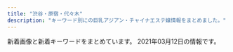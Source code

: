 ```yaml
---
title: "渋谷・原宿・代々木"
description: "キーワード別にの巨乳アジアン・チャイナエステ嬢情報をまとめました。"
---
```


新着画像と新着キーワードをまとめています。
2021年03月12日の情報です。

<DmmAffiliateIns />
<KeywordTable
  shops={
    [
    {
        "url": "http://www.kaede-es.club/",
        "img_links": [
            "http://www.kaede-es.club/images/staff/4/yuyu2.jpg",
            "http://www.kaede-es.club/images/index-tiba_10.jpg",
            "http://www.kaede-es.club/images/20200928173241.png",
            "http://www.kaede-es.club/images/staff/4/sati.jpg",
            "http://www.kaede-es.club/images/staff/2/nana.jpg",
            "http://www.kaede-es.club/images/staff/neinei2.jpg",
            "http://www.kaede-es.club/images/index-tiba_09.jpg",
            "http://www.kaede-es.club/images/staff/2/7.jpg",
            "http://www.kaede-es.club/psd/off2-1.jpg",
            "http://www.kaede-es.club/images/nav/nav-staff.jpg",
            "http://www.kaede-es.club/images/shop/DSC_0998-199x300.jpg",
            "http://www.kaede-es.club/images/nav/nav-job.jpg",
            "http://www.kaede-es.club/images/shop/DSC_0087-221x300.jpg",
            "http://www.kaede-es.club/css/2.jpeg",
            "http://www.kaede-es.club/images/t-off-ico.jpg",
            "http://www.kaede-es.club/images/staff/miki.jpg",
            "http://www.kaede-es.club/images/nav/nav-sys.jpg",
            "http://www.kaede-es.club/images/index-tiba_02.jpg",
            "http://www.kaede-es.club/images/index-tiba_13.jpg",
            "http://www.kaede-es.club/images/staff/2/miki.jpg",
            "http://www.kaede-es.club/images/staff/6.jpg",
            "http://www.kaede-es.club/images/staff/2/momo.jpg",
            "http://www.kaede-es.club/psd/off32.jpg",
            "http://www.kaede-es.club/images/index-tiba_04.jpg",
            "http://www.kaede-es.club/images/shop/DSC_0086-300x199.jpg"
        ],
        "name": "\u6953",
        "keywords": {},
        "station": "JR\u4ee3\u3005\u6728\u99c5"
    },
    {
        "station": "JR\u6e0b\u8c37\u99c5\u30cf\u30c1\u516c\u53e3",
        "img_links": [
            "http://www.ogon.work/staff/ayumi2.jpg",
            "http://www.ogon.work/img/bana03.jpg",
            "http://www.ogon.work/staff/ayumi3.jpg",
            "http://www.ogon.work/img/contentsbottom.png",
            "http://www.ogon.work/staff/hana1.jpg",
            "http://www.ogon.work/staff/yuki1.jpg",
            "http://www.ogon.work/staff/tina1.jpg",
            "http://www.ogon.work/img/bana02.jpg",
            "http://www.ogon.work/staff/ayumi1.jpg",
            "http://www.ogon.work/staff/yuki2.jpg",
            "http://www.ogon.work/img/s/s_qa.png",
            "http://www.ogon.work/img/interior.jpg",
            "http://www.ogon.work/staff/momo1.jpg",
            "http://www.ogon.work/img/icon/new.jpg",
            "http://www.ogon.work/staff/sara1.jpg"
        ],
        "name": "\u9ec4\u91d1\u6d77\u5cb8",
        "url": "http://www.ogon.work/",
        "keywords": {
            "84": 29,
            "C": 53,
            "87": 13,
            "D": 18,
            "86": 13,
            "E": 6,
            "83": 12,
            "85": 13
        }
    },
    {
        "name": "\u6ce1\u6ce1\u30d5\u30a7\u30a2\u30ea\u30fc",
        "url": "http://awaawa-fairy.work/",
        "img_links": [
            "http://awaawa-fairy.work/sp/img/sta17.png",
            "http://awaawa-fairy.work/img/sta22.png",
            "http://awaawa-fairy.work/img/sta17.png",
            "http://awaawa-fairy.work/sp/img/add.jpg",
            "http://awaawa-fairy.work/sp/img/t-t.jpg",
            "http://awaawa-fairy.work/sp/img/sys.jpg",
            "http://awaawa-fairy.work/sp/img/tel.jpg",
            "http://awaawa-fairy.work/sp/img/t-o.jpg",
            "http://awaawa-fairy.work/sp/img/p-26.png",
            "http://awaawa-fairy.work/img/sta15.png",
            "http://awaawa-fairy.work/img/st4.png",
            "http://awaawa-fairy.work/sp/img/sta28.png",
            "http://awaawa-fairy.work/sp/img/tit.jpg",
            "http://awaawa-fairy.work/sp/img/time.jpg",
            "http://awaawa-fairy.work/sp/img/t-r.jpg",
            "http://awaawa-fairy.work/sp/img/sta29.png",
            "http://awaawa-fairy.work/img/sta28.png",
            "http://awaawa-fairy.work/img/st27.png",
            "http://awaawa-fairy.work/sp/img/botton.jpg",
            "http://awaawa-fairy.work/sp/img/p-29.png",
            "http://awaawa-fairy.work/img/bottom.png",
            "http://awaawa-fairy.work/sp/img/sta18.png",
            "http://awaawa-fairy.work/img/st22.png",
            "http://awaawa-fairy.work/img/st18.png",
            "http://awaawa-fairy.work/sp/img/info.jpg",
            "http://awaawa-fairy.work/sp/img/sta15.png",
            "http://awaawa-fairy.work/sp/img/t-a.jpg",
            "http://awaawa-fairy.work/img/st15.png",
            "http://awaawa-fairy.work/sp/img/sta27.png",
            "http://awaawa-fairy.work/sp/img/sta22.png",
            "http://awaawa-fairy.work/img/st017.png",
            "http://awaawa-fairy.work/img/sta26.png",
            "http://awaawa-fairy.work/img/sta29.png",
            "http://awaawa-fairy.work/img/st28.png",
            "http://awaawa-fairy.work/sp/img/pic.jpg",
            "http://awaawa-fairy.work/img/st26.png",
            "http://awaawa-fairy.work/img/head.png",
            "http://awaawa-fairy.work/sp/img/t-s.jpg",
            "http://awaawa-fairy.work/sp/img/p-27.png",
            "http://awaawa-fairy.work/img/st17.png",
            "http://awaawa-fairy.work/sp/img/mv.jpg",
            "http://awaawa-fairy.work/img/sta18.png",
            "http://awaawa-fairy.work/sp/img/p-15.png",
            "http://awaawa-fairy.work/sp/img/line.jpg",
            "http://awaawa-fairy.work/img/sta27.png",
            "http://awaawa-fairy.work/img/st018.png",
            "http://awaawa-fairy.work/img/nos.png",
            "http://awaawa-fairy.work/sp/img/sta26.png",
            "http://awaawa-fairy.work/img/mo.png",
            "http://awaawa-fairy.work/sp/img/pc.jpg",
            "http://awaawa-fairy.work/img/st29.png"
        ],
        "keywords": {
            "E": 2,
            "86": 3,
            "88": 5,
            "C": 17,
            "D": 4,
            "87": 5,
            "F": 1,
            "85": 4
        },
        "station": "JR\u6e0b\u8c37\u99c5\u897f\u53e3"
    },
    {
        "keywords": {
            "87": 1,
            "86": 2,
            "D": 3,
            "C": 3,
            "85": 3
        },
        "name": "Honey",
        "url": "http://www.sarara-es.xyz",
        "img_links": [
            "http://www.sarara-es.xyz/images/r4.jpg",
            "http://www.sarara-es.xyz/images/r1.jpg",
            "http://www.sarara-es.xyz/images/r2.jpg",
            "http://www.sarara-es.xyz/images/shop/shop01.jpg",
            "http://www.sarara-es.xyz/images/s_link.png",
            "http://www.sarara-es.xyz/images/s_staff.png",
            "http://www.sarara-es.xyz/images/shop/shop03.jpg",
            "http://www.sarara-es.xyz/images/shop/shop04.jpg",
            "http://www.sarara-es.xyz/files/001.jpg",
            "http://www.sarara-es.xyz/files/005.jpg",
            "http://www.sarara-es.xyz/images/face.png",
            "http://www.sarara-es.xyz/images/shop/shop02.jpg",
            "http://www.sarara-es.xyz/images/bj2.jpg",
            "http://www.sarara-es.xyz/images/pick.png",
            "http://www.sarara-es.xyz/files/002.jpg",
            "http://www.sarara-es.xyz/files/006.jpg",
            "http://www.sarara-es.xyz/images/news.png",
            "http://www.sarara-es.xyz/images/top.png",
            "http://www.sarara-es.xyz/images/r5.jpg",
            "http://www.sarara-es.xyz/files/004.jpg",
            "http://www.sarara-es.xyz/images/end.png",
            "http://www.sarara-es.xyz/files/003.jpg"
        ],
        "station": "JR\u6e0b\u8c37\u99c5\u30cf\u30c1\u516c\u53e3"
    },
    {
        "keywords": {
            "C": 19,
            "86": 12,
            "85": 4,
            "D": 24,
            "83": 4,
            "87": 8
        },
        "img_links": [
            "http://kokoronosato.tyo.cm/photos/sites/15/2020/08/2020082205444313.jpg",
            "http://kokoronosato.tyo.cm/images/themes/pink/no1.png",
            "http://menlog.net/link/menlog8831.jpg",
            "http://kokoronosato.tyo.cm/images/themes/pink/s_staff.png",
            "http://kokoronosato.tyo.cm/photos/sites/15/2019/07/2019072809445954.jpg",
            "http://kokoronosato.tyo.cm/images/room4.jpg",
            "http://kokoronosato.tyo.cm/link/e0016.jpg",
            "http://kokoronosato.tyo.cm/photos/sites/15/2020/08/2020082203135850.jpg",
            "http://kokoronosato.tyo.cm/images/room3.jpg",
            "http://kokoronosato.tyo.cm/images/room1.jpg",
            "http://kokoronosato.tyo.cm/images/themes/pink/r3.jpg",
            "http://kokoronosato.tyo.cm/images/themes/pink/no2.png",
            "http://kokoronosato.tyo.cm/images/themes/pink/s_link.png",
            "http://kokoronosato.tyo.cm/images/room2.jpg",
            "http://kokoronosato.tyo.cm/photos/sites/15/2019/07/2019072809465934.jpg",
            "http://kokoronosato.tyo.cm/link/88x31b.jpg",
            "http://kokoronosato.tyo.cm/link/massage-de_88_31.jpg",
            "http://kokoronosato.tyo.cm/images/themes/pink/s_pickup.png",
            "http://kokoronosato.tyo.cm/images/themes/pink/mobile.jpg",
            "http://kokoronosato.tyo.cm/link/esthelove88-31.jpg",
            "http://kokoronosato.tyo.cm/images/themes/pink/line.png",
            "http://kokoronosato.tyo.cm/photos/sites/15/2020/08/2020082205444661.jpg",
            "http://kokoronosato.tyo.cm/photos/sites/15/2020/08/2020082203150030.jpg",
            "http://kokoronosato.tyo.cm/link/8831.jpg",
            "http://kokoronosato.tyo.cm/link/walker88.jpg",
            "http://kokoronosato.tyo.cm/images/themes/pink/s_ranking.png",
            "http://kokoronosato.tyo.cm/images/themes/pink/s_news.png",
            "http://kokoronosato.tyo.cm/photos/sites/15/2019/07/2019072809450776.jpg",
            "http://kokoronosato.tyo.cm/images/themes/pink/s_newface.png",
            "http://kokoronosato.tyo.cm/photos/sites/15/2019/07/2019072809470568.jpg",
            "http://kokoronosato.tyo.cm/photos/sites/15/2020/08/2020082205443766.jpg"
        ],
        "url": "http://kokoronosato.tyo.cm/",
        "name": "\u68ee\u306e\u9999",
        "station": "JR\u6e0b\u8c37\u99c5\u6771\u53e3"
    },
    {
        "url": "http://www.aixin.co.jp/",
        "name": "\u30a2\u30a4\u30b7\u30f3",
        "keywords": {},
        "station": "JR\u6e0b\u8c37\u99c5",
        "img_links": [
            "http://www.aixin.co.jp/images/map/google.png",
            "http://www.aixin.co.jp/images/price/aroma.jpg",
            "http://www.aixin.co.jp/images/costume/6.png",
            "http://www.aixin.co.jp/images/costume/1.png",
            "http://www.aixin.co.jp/images/staff/miya/miya.jpg",
            "http://www.aixin.co.jp/images/staff/ruru2/2.jpg",
            "http://www.aixin.co.jp/images/price/hirou.jpg",
            "http://www.aixin.co.jp/images/staff/ruru2/ruru2.jpg",
            "http://www.aixin.co.jp/images/costume/7.png",
            "http://www.aixin.co.jp/images/costume/4.png",
            "http://www.aixin.co.jp/images/costume/2.png",
            "http://www.aixin.co.jp/images/staff/miya/1.jpg",
            "http://www.aixin.co.jp/images/staff/chiemi/1.jpg",
            "http://www.aixin.co.jp/images/staff/miki/2.jpg",
            "http://www.aixin.co.jp/images/price/tokusen.jpg",
            "http://www.aixin.co.jp/images/staff/ayaka/ayaka.jpg",
            "http://www.aixin.co.jp/images/price/long.jpg",
            "http://www.aixin.co.jp/images/staff/yuzu/yuzu.jpg",
            "http://www.aixin.co.jp/images/staff/yuzu/2.jpg",
            "http://www.aixin.co.jp/images/top_pic/top2.jpg",
            "http://www.aixin.co.jp/images/costume/3.png",
            "http://www.aixin.co.jp/images/staff/ayaka/1.jpg",
            "http://www.aixin.co.jp/images/top/top.jpg",
            "http://www.aixin.co.jp/images/staff/chiemi/chiemi.jpg",
            "http://www.aixin.co.jp/images/wanted/wanted.png",
            "http://www.aixin.co.jp/images/staff/miki/miki.jpg"
        ]
    },
    {
        "station": "JR\u6e0b\u8c37\u99c5\u30cf\u30c1\u516c\u53e3",
        "url": "http://www.e-god.work/",
        "keywords": {},
        "img_links": [
            "http://www.e-god.work/images/2.jpg",
            "http://www.e-god.work/images/tel.jpg",
            "http://www.e-god.work/images/staff_t.jpg",
            "http://www.e-god.work/images/news.jpg",
            "http://www.e-god.work/images/ais.jpg",
            "http://www.e-god.work/img/eri1.jpg",
            "http://www.e-god.work/images/1.jpg",
            "http://www.e-god.work/images/int1.jpg",
            "http://www.e-god.work/images/info.jpg",
            "http://www.e-god.work/images/sys2.jpg",
            "http://www.e-god.work/images/head.jpg",
            "http://www.e-god.work/images/interior_t.jpg",
            "http://www.e-god.work/img/zb.jpg",
            "http://www.e-god.work/images/line.png",
            "http://www.e-god.work/images/mobile.jpg",
            "http://www.e-god.work/img/yuki1.jpg",
            "http://www.e-god.work/img/koko1.jpg",
            "http://www.e-god.work/images/sys1.jpg",
            "http://www.e-god.work/img/koko2.jpg",
            "http://www.e-god.work/images/4.jpg",
            "http://www.e-god.work/images/int2.jpg"
        ],
        "name": "\u30b9\u30ef\u30f3"
    },
    {
        "station": "JR\u6e0b\u8c37\u99c5\u5bae\u76ca\u5742\u53e3",
        "name": "Angel",
        "keywords": {
            "E": 4,
            "87": 6,
            "86": 6,
            "88": 2,
            "D": 8,
            "C": 2
        },
        "url": "http://angel.est.cm/",
        "img_links": [
            "http://angel.est.cm/photos/sites/23/2019/11/2019110102361631.jpg",
            "http://angel.est.cm/photos/sites/23/2018/10/2018100318475591.jpg",
            "http://angel.est.cm/img/r4.jpg",
            "http://angel.est.cm/img/r2.jpg",
            "http://angel.est.cm/photos/sites/23/2016/08/staff2.jpg",
            "http://angel.est.cm/photos/sites/23/2019/05/2019051010094757.jpg",
            "http://angel.est.cm/img/r3.jpg",
            "http://angel.est.cm/photos/sites/23/2019/05/2019051010094797.jpg",
            "http://angel.est.cm/img/footer.png",
            "http://angel.est.cm/img/r1.jpg",
            "http://angel.est.cm/img/top.png",
            "http://angel.est.cm/photos/sites/23/2019/05/2019051010094748.jpg",
            "http://angel.est.cm/photos/sites/23/2019/05/2019051010094759.jpg"
        ]
    }
]
}
/>
<DmmAffiliateScript />
